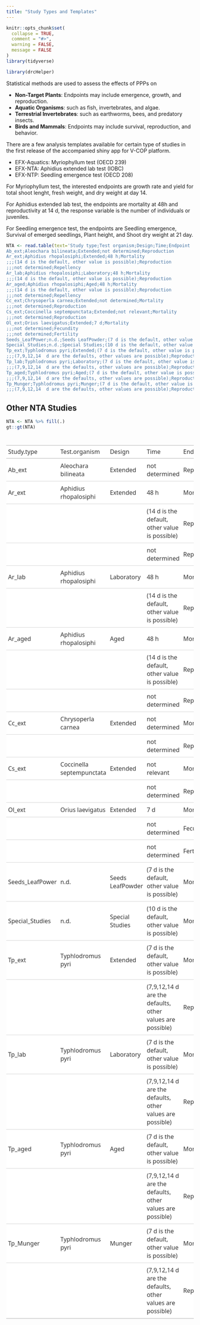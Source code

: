 ```yaml
---
title: "Study Types and Templates"
---
```


```r
knitr::opts_chunk$set(
  collapse = TRUE,
  comment = "#>",
  warning = FALSE,
  message = FALSE
)
library(tidyverse)
```

```r
library(drcHelper)
```

Statistical methods are used to assess the effects of PPPs on

- **Non-Target Plants**: Endpoints may include emergence, growth, and reproduction.
- **Aquatic Organisms**: such as fish, invertebrates, and algae.
- **Terrestrial Invertebrates**: such as earthworms, bees, and predatory insects.
- **Birds and Mammals**: Endpoints may include survival, reproduction, and behavior.

There are a few analysis templates available for certain type of studies in the first release of the accompanied shiny app for V-COP platform.

- EFX-Aquatics: Myriophyllum test (OECD 239)
- EFX-NTA: Aphidius extended lab test (IOBC)
- EFX-NTP: Seedling emergence test (OECD 208) 

For Myriophyllum test, the interested endpoints are growth rate and yield for total shoot lenght, fresh weight, and dry weight at day 14. 


For Aphidius extended lab test, the endpoints are mortality at 48h and reproductivity at 14 d, the response variable is the number of individuals or juveniles.

For Seedling emergence test, the endpoints are Seedling emergence, Survival of emerged seedlings, Plant height, and Shoot dry weight at 21 day.


```r
NTA <- read.table(text='Study type;Test organism;Design;Time;Endpoint
Ab_ext;Aleochara bilineata;Extended;not determined;Reproduction
Ar_ext;Aphidius rhopalosiphi;Extended;48 h;Mortality
;;;(14 d is the default, other value is possible);Reproduction
;;;not determined;Repellency
Ar_lab;Aphidius rhopalosiphi;Laboratory;48 h;Mortality
;;;(14 d is the default, other value is possible);Reproduction
Ar_aged;Aphidius rhopalosiphi;Aged;48 h;Mortality
;;;(14 d is the default, other value is possible);Reproduction
;;;not determined;Repellency
Cc_ext;Chrysoperla carnea;Extended;not determined;Mortality
;;;not determined;Reproduction
Cs_ext;Coccinella septempunctata;Extended;not relevant;Mortality
;;;not determined;Reproduction
Ol_ext;Orius laevigatus;Extended;7 d;Mortality
;;;not determined;Fecundity
;;;not determined;Fertility
Seeds_LeafPower;n.d.;Seeds LeafPowder;(7 d is the default, other value is possible);Mortality
Special_Studies;n.d.;Special Studies;(10 d is the default, other value is possible);Mortality
Tp_ext;Typhlodromus pyri;Extended;(7 d is the default, other value is possible);Mortality
;;;(7,9,12,14  d are the defaults, other values are possible);Reproduction
Tp_lab;Typhlodromus pyri;Laboratory;(7 d is the default, other value is possible);Mortality
;;;(7,9,12,14  d are the defaults, other values are possible);Reproduction
Tp_aged;Typhlodromus pyri;Aged;(7 d is the default, other value is possible);Mortality
;;;(7,9,12,14  d are the defaults, other values are possible);Reproduction
Tp_Munger;Typhlodromus pyri;Munger;(7 d is the default, other value is possible);Mortality
;;;(7,9,12,14  d are the defaults, other values are possible);Reproduction',header=TRUE,sep=";")

```

## Other NTA Studies

```r
NTA <- NTA %>% fill(.)
gt::gt(NTA)
```

<!--html_preserve--><div id="rxeemggklk" style="padding-left:0px;padding-right:0px;padding-top:10px;padding-bottom:10px;overflow-x:auto;overflow-y:auto;width:auto;height:auto;">
<style>#rxeemggklk table {
  font-family: system-ui, 'Segoe UI', Roboto, Helvetica, Arial, sans-serif, 'Apple Color Emoji', 'Segoe UI Emoji', 'Segoe UI Symbol', 'Noto Color Emoji';
  -webkit-font-smoothing: antialiased;
  -moz-osx-font-smoothing: grayscale;
}

#rxeemggklk thead, #rxeemggklk tbody, #rxeemggklk tfoot, #rxeemggklk tr, #rxeemggklk td, #rxeemggklk th {
  border-style: none;
}

#rxeemggklk p {
  margin: 0;
  padding: 0;
}

#rxeemggklk .gt_table {
  display: table;
  border-collapse: collapse;
  line-height: normal;
  margin-left: auto;
  margin-right: auto;
  color: #333333;
  font-size: 16px;
  font-weight: normal;
  font-style: normal;
  background-color: #FFFFFF;
  width: auto;
  border-top-style: solid;
  border-top-width: 2px;
  border-top-color: #A8A8A8;
  border-right-style: none;
  border-right-width: 2px;
  border-right-color: #D3D3D3;
  border-bottom-style: solid;
  border-bottom-width: 2px;
  border-bottom-color: #A8A8A8;
  border-left-style: none;
  border-left-width: 2px;
  border-left-color: #D3D3D3;
}

#rxeemggklk .gt_caption {
  padding-top: 4px;
  padding-bottom: 4px;
}

#rxeemggklk .gt_title {
  color: #333333;
  font-size: 125%;
  font-weight: initial;
  padding-top: 4px;
  padding-bottom: 4px;
  padding-left: 5px;
  padding-right: 5px;
  border-bottom-color: #FFFFFF;
  border-bottom-width: 0;
}

#rxeemggklk .gt_subtitle {
  color: #333333;
  font-size: 85%;
  font-weight: initial;
  padding-top: 3px;
  padding-bottom: 5px;
  padding-left: 5px;
  padding-right: 5px;
  border-top-color: #FFFFFF;
  border-top-width: 0;
}

#rxeemggklk .gt_heading {
  background-color: #FFFFFF;
  text-align: center;
  border-bottom-color: #FFFFFF;
  border-left-style: none;
  border-left-width: 1px;
  border-left-color: #D3D3D3;
  border-right-style: none;
  border-right-width: 1px;
  border-right-color: #D3D3D3;
}

#rxeemggklk .gt_bottom_border {
  border-bottom-style: solid;
  border-bottom-width: 2px;
  border-bottom-color: #D3D3D3;
}

#rxeemggklk .gt_col_headings {
  border-top-style: solid;
  border-top-width: 2px;
  border-top-color: #D3D3D3;
  border-bottom-style: solid;
  border-bottom-width: 2px;
  border-bottom-color: #D3D3D3;
  border-left-style: none;
  border-left-width: 1px;
  border-left-color: #D3D3D3;
  border-right-style: none;
  border-right-width: 1px;
  border-right-color: #D3D3D3;
}

#rxeemggklk .gt_col_heading {
  color: #333333;
  background-color: #FFFFFF;
  font-size: 100%;
  font-weight: normal;
  text-transform: inherit;
  border-left-style: none;
  border-left-width: 1px;
  border-left-color: #D3D3D3;
  border-right-style: none;
  border-right-width: 1px;
  border-right-color: #D3D3D3;
  vertical-align: bottom;
  padding-top: 5px;
  padding-bottom: 6px;
  padding-left: 5px;
  padding-right: 5px;
  overflow-x: hidden;
}

#rxeemggklk .gt_column_spanner_outer {
  color: #333333;
  background-color: #FFFFFF;
  font-size: 100%;
  font-weight: normal;
  text-transform: inherit;
  padding-top: 0;
  padding-bottom: 0;
  padding-left: 4px;
  padding-right: 4px;
}

#rxeemggklk .gt_column_spanner_outer:first-child {
  padding-left: 0;
}

#rxeemggklk .gt_column_spanner_outer:last-child {
  padding-right: 0;
}

#rxeemggklk .gt_column_spanner {
  border-bottom-style: solid;
  border-bottom-width: 2px;
  border-bottom-color: #D3D3D3;
  vertical-align: bottom;
  padding-top: 5px;
  padding-bottom: 5px;
  overflow-x: hidden;
  display: inline-block;
  width: 100%;
}

#rxeemggklk .gt_spanner_row {
  border-bottom-style: hidden;
}

#rxeemggklk .gt_group_heading {
  padding-top: 8px;
  padding-bottom: 8px;
  padding-left: 5px;
  padding-right: 5px;
  color: #333333;
  background-color: #FFFFFF;
  font-size: 100%;
  font-weight: initial;
  text-transform: inherit;
  border-top-style: solid;
  border-top-width: 2px;
  border-top-color: #D3D3D3;
  border-bottom-style: solid;
  border-bottom-width: 2px;
  border-bottom-color: #D3D3D3;
  border-left-style: none;
  border-left-width: 1px;
  border-left-color: #D3D3D3;
  border-right-style: none;
  border-right-width: 1px;
  border-right-color: #D3D3D3;
  vertical-align: middle;
  text-align: left;
}

#rxeemggklk .gt_empty_group_heading {
  padding: 0.5px;
  color: #333333;
  background-color: #FFFFFF;
  font-size: 100%;
  font-weight: initial;
  border-top-style: solid;
  border-top-width: 2px;
  border-top-color: #D3D3D3;
  border-bottom-style: solid;
  border-bottom-width: 2px;
  border-bottom-color: #D3D3D3;
  vertical-align: middle;
}

#rxeemggklk .gt_from_md > :first-child {
  margin-top: 0;
}

#rxeemggklk .gt_from_md > :last-child {
  margin-bottom: 0;
}

#rxeemggklk .gt_row {
  padding-top: 8px;
  padding-bottom: 8px;
  padding-left: 5px;
  padding-right: 5px;
  margin: 10px;
  border-top-style: solid;
  border-top-width: 1px;
  border-top-color: #D3D3D3;
  border-left-style: none;
  border-left-width: 1px;
  border-left-color: #D3D3D3;
  border-right-style: none;
  border-right-width: 1px;
  border-right-color: #D3D3D3;
  vertical-align: middle;
  overflow-x: hidden;
}

#rxeemggklk .gt_stub {
  color: #333333;
  background-color: #FFFFFF;
  font-size: 100%;
  font-weight: initial;
  text-transform: inherit;
  border-right-style: solid;
  border-right-width: 2px;
  border-right-color: #D3D3D3;
  padding-left: 5px;
  padding-right: 5px;
}

#rxeemggklk .gt_stub_row_group {
  color: #333333;
  background-color: #FFFFFF;
  font-size: 100%;
  font-weight: initial;
  text-transform: inherit;
  border-right-style: solid;
  border-right-width: 2px;
  border-right-color: #D3D3D3;
  padding-left: 5px;
  padding-right: 5px;
  vertical-align: top;
}

#rxeemggklk .gt_row_group_first td {
  border-top-width: 2px;
}

#rxeemggklk .gt_row_group_first th {
  border-top-width: 2px;
}

#rxeemggklk .gt_summary_row {
  color: #333333;
  background-color: #FFFFFF;
  text-transform: inherit;
  padding-top: 8px;
  padding-bottom: 8px;
  padding-left: 5px;
  padding-right: 5px;
}

#rxeemggklk .gt_first_summary_row {
  border-top-style: solid;
  border-top-color: #D3D3D3;
}

#rxeemggklk .gt_first_summary_row.thick {
  border-top-width: 2px;
}

#rxeemggklk .gt_last_summary_row {
  padding-top: 8px;
  padding-bottom: 8px;
  padding-left: 5px;
  padding-right: 5px;
  border-bottom-style: solid;
  border-bottom-width: 2px;
  border-bottom-color: #D3D3D3;
}

#rxeemggklk .gt_grand_summary_row {
  color: #333333;
  background-color: #FFFFFF;
  text-transform: inherit;
  padding-top: 8px;
  padding-bottom: 8px;
  padding-left: 5px;
  padding-right: 5px;
}

#rxeemggklk .gt_first_grand_summary_row {
  padding-top: 8px;
  padding-bottom: 8px;
  padding-left: 5px;
  padding-right: 5px;
  border-top-style: double;
  border-top-width: 6px;
  border-top-color: #D3D3D3;
}

#rxeemggklk .gt_last_grand_summary_row_top {
  padding-top: 8px;
  padding-bottom: 8px;
  padding-left: 5px;
  padding-right: 5px;
  border-bottom-style: double;
  border-bottom-width: 6px;
  border-bottom-color: #D3D3D3;
}

#rxeemggklk .gt_striped {
  background-color: rgba(128, 128, 128, 0.05);
}

#rxeemggklk .gt_table_body {
  border-top-style: solid;
  border-top-width: 2px;
  border-top-color: #D3D3D3;
  border-bottom-style: solid;
  border-bottom-width: 2px;
  border-bottom-color: #D3D3D3;
}

#rxeemggklk .gt_footnotes {
  color: #333333;
  background-color: #FFFFFF;
  border-bottom-style: none;
  border-bottom-width: 2px;
  border-bottom-color: #D3D3D3;
  border-left-style: none;
  border-left-width: 2px;
  border-left-color: #D3D3D3;
  border-right-style: none;
  border-right-width: 2px;
  border-right-color: #D3D3D3;
}

#rxeemggklk .gt_footnote {
  margin: 0px;
  font-size: 90%;
  padding-top: 4px;
  padding-bottom: 4px;
  padding-left: 5px;
  padding-right: 5px;
}

#rxeemggklk .gt_sourcenotes {
  color: #333333;
  background-color: #FFFFFF;
  border-bottom-style: none;
  border-bottom-width: 2px;
  border-bottom-color: #D3D3D3;
  border-left-style: none;
  border-left-width: 2px;
  border-left-color: #D3D3D3;
  border-right-style: none;
  border-right-width: 2px;
  border-right-color: #D3D3D3;
}

#rxeemggklk .gt_sourcenote {
  font-size: 90%;
  padding-top: 4px;
  padding-bottom: 4px;
  padding-left: 5px;
  padding-right: 5px;
}

#rxeemggklk .gt_left {
  text-align: left;
}

#rxeemggklk .gt_center {
  text-align: center;
}

#rxeemggklk .gt_right {
  text-align: right;
  font-variant-numeric: tabular-nums;
}

#rxeemggklk .gt_font_normal {
  font-weight: normal;
}

#rxeemggklk .gt_font_bold {
  font-weight: bold;
}

#rxeemggklk .gt_font_italic {
  font-style: italic;
}

#rxeemggklk .gt_super {
  font-size: 65%;
}

#rxeemggklk .gt_footnote_marks {
  font-size: 75%;
  vertical-align: 0.4em;
  position: initial;
}

#rxeemggklk .gt_asterisk {
  font-size: 100%;
  vertical-align: 0;
}

#rxeemggklk .gt_indent_1 {
  text-indent: 5px;
}

#rxeemggklk .gt_indent_2 {
  text-indent: 10px;
}

#rxeemggklk .gt_indent_3 {
  text-indent: 15px;
}

#rxeemggklk .gt_indent_4 {
  text-indent: 20px;
}

#rxeemggklk .gt_indent_5 {
  text-indent: 25px;
}
</style>
<table class="gt_table" data-quarto-disable-processing="false" data-quarto-bootstrap="false">
  <thead>
    
    <tr class="gt_col_headings">
      <th class="gt_col_heading gt_columns_bottom_border gt_left" rowspan="1" colspan="1" scope="col" id="Study.type">Study.type</th>
      <th class="gt_col_heading gt_columns_bottom_border gt_left" rowspan="1" colspan="1" scope="col" id="Test.organism">Test.organism</th>
      <th class="gt_col_heading gt_columns_bottom_border gt_left" rowspan="1" colspan="1" scope="col" id="Design">Design</th>
      <th class="gt_col_heading gt_columns_bottom_border gt_left" rowspan="1" colspan="1" scope="col" id="Time">Time</th>
      <th class="gt_col_heading gt_columns_bottom_border gt_left" rowspan="1" colspan="1" scope="col" id="Endpoint">Endpoint</th>
    </tr>
  </thead>
  <tbody class="gt_table_body">
    <tr><td headers="Study.type" class="gt_row gt_left">Ab_ext</td>
<td headers="Test.organism" class="gt_row gt_left">Aleochara bilineata</td>
<td headers="Design" class="gt_row gt_left">Extended</td>
<td headers="Time" class="gt_row gt_left">not determined</td>
<td headers="Endpoint" class="gt_row gt_left">Reproduction</td></tr>
    <tr><td headers="Study.type" class="gt_row gt_left">Ar_ext</td>
<td headers="Test.organism" class="gt_row gt_left">Aphidius rhopalosiphi</td>
<td headers="Design" class="gt_row gt_left">Extended</td>
<td headers="Time" class="gt_row gt_left">48 h</td>
<td headers="Endpoint" class="gt_row gt_left">Mortality</td></tr>
    <tr><td headers="Study.type" class="gt_row gt_left"></td>
<td headers="Test.organism" class="gt_row gt_left"></td>
<td headers="Design" class="gt_row gt_left"></td>
<td headers="Time" class="gt_row gt_left">(14 d is the default, other value is possible)</td>
<td headers="Endpoint" class="gt_row gt_left">Reproduction</td></tr>
    <tr><td headers="Study.type" class="gt_row gt_left"></td>
<td headers="Test.organism" class="gt_row gt_left"></td>
<td headers="Design" class="gt_row gt_left"></td>
<td headers="Time" class="gt_row gt_left">not determined</td>
<td headers="Endpoint" class="gt_row gt_left">Repellency</td></tr>
    <tr><td headers="Study.type" class="gt_row gt_left">Ar_lab</td>
<td headers="Test.organism" class="gt_row gt_left">Aphidius rhopalosiphi</td>
<td headers="Design" class="gt_row gt_left">Laboratory</td>
<td headers="Time" class="gt_row gt_left">48 h</td>
<td headers="Endpoint" class="gt_row gt_left">Mortality</td></tr>
    <tr><td headers="Study.type" class="gt_row gt_left"></td>
<td headers="Test.organism" class="gt_row gt_left"></td>
<td headers="Design" class="gt_row gt_left"></td>
<td headers="Time" class="gt_row gt_left">(14 d is the default, other value is possible)</td>
<td headers="Endpoint" class="gt_row gt_left">Reproduction</td></tr>
    <tr><td headers="Study.type" class="gt_row gt_left">Ar_aged</td>
<td headers="Test.organism" class="gt_row gt_left">Aphidius rhopalosiphi</td>
<td headers="Design" class="gt_row gt_left">Aged</td>
<td headers="Time" class="gt_row gt_left">48 h</td>
<td headers="Endpoint" class="gt_row gt_left">Mortality</td></tr>
    <tr><td headers="Study.type" class="gt_row gt_left"></td>
<td headers="Test.organism" class="gt_row gt_left"></td>
<td headers="Design" class="gt_row gt_left"></td>
<td headers="Time" class="gt_row gt_left">(14 d is the default, other value is possible)</td>
<td headers="Endpoint" class="gt_row gt_left">Reproduction</td></tr>
    <tr><td headers="Study.type" class="gt_row gt_left"></td>
<td headers="Test.organism" class="gt_row gt_left"></td>
<td headers="Design" class="gt_row gt_left"></td>
<td headers="Time" class="gt_row gt_left">not determined</td>
<td headers="Endpoint" class="gt_row gt_left">Repellency</td></tr>
    <tr><td headers="Study.type" class="gt_row gt_left">Cc_ext</td>
<td headers="Test.organism" class="gt_row gt_left">Chrysoperla carnea</td>
<td headers="Design" class="gt_row gt_left">Extended</td>
<td headers="Time" class="gt_row gt_left">not determined</td>
<td headers="Endpoint" class="gt_row gt_left">Mortality</td></tr>
    <tr><td headers="Study.type" class="gt_row gt_left"></td>
<td headers="Test.organism" class="gt_row gt_left"></td>
<td headers="Design" class="gt_row gt_left"></td>
<td headers="Time" class="gt_row gt_left">not determined</td>
<td headers="Endpoint" class="gt_row gt_left">Reproduction</td></tr>
    <tr><td headers="Study.type" class="gt_row gt_left">Cs_ext</td>
<td headers="Test.organism" class="gt_row gt_left">Coccinella septempunctata</td>
<td headers="Design" class="gt_row gt_left">Extended</td>
<td headers="Time" class="gt_row gt_left">not relevant</td>
<td headers="Endpoint" class="gt_row gt_left">Mortality</td></tr>
    <tr><td headers="Study.type" class="gt_row gt_left"></td>
<td headers="Test.organism" class="gt_row gt_left"></td>
<td headers="Design" class="gt_row gt_left"></td>
<td headers="Time" class="gt_row gt_left">not determined</td>
<td headers="Endpoint" class="gt_row gt_left">Reproduction</td></tr>
    <tr><td headers="Study.type" class="gt_row gt_left">Ol_ext</td>
<td headers="Test.organism" class="gt_row gt_left">Orius laevigatus</td>
<td headers="Design" class="gt_row gt_left">Extended</td>
<td headers="Time" class="gt_row gt_left">7 d</td>
<td headers="Endpoint" class="gt_row gt_left">Mortality</td></tr>
    <tr><td headers="Study.type" class="gt_row gt_left"></td>
<td headers="Test.organism" class="gt_row gt_left"></td>
<td headers="Design" class="gt_row gt_left"></td>
<td headers="Time" class="gt_row gt_left">not determined</td>
<td headers="Endpoint" class="gt_row gt_left">Fecundity</td></tr>
    <tr><td headers="Study.type" class="gt_row gt_left"></td>
<td headers="Test.organism" class="gt_row gt_left"></td>
<td headers="Design" class="gt_row gt_left"></td>
<td headers="Time" class="gt_row gt_left">not determined</td>
<td headers="Endpoint" class="gt_row gt_left">Fertility</td></tr>
    <tr><td headers="Study.type" class="gt_row gt_left">Seeds_LeafPower</td>
<td headers="Test.organism" class="gt_row gt_left">n.d.</td>
<td headers="Design" class="gt_row gt_left">Seeds LeafPowder</td>
<td headers="Time" class="gt_row gt_left">(7 d is the default, other value is possible)</td>
<td headers="Endpoint" class="gt_row gt_left">Mortality</td></tr>
    <tr><td headers="Study.type" class="gt_row gt_left">Special_Studies</td>
<td headers="Test.organism" class="gt_row gt_left">n.d.</td>
<td headers="Design" class="gt_row gt_left">Special Studies</td>
<td headers="Time" class="gt_row gt_left">(10 d is the default, other value is possible)</td>
<td headers="Endpoint" class="gt_row gt_left">Mortality</td></tr>
    <tr><td headers="Study.type" class="gt_row gt_left">Tp_ext</td>
<td headers="Test.organism" class="gt_row gt_left">Typhlodromus pyri</td>
<td headers="Design" class="gt_row gt_left">Extended</td>
<td headers="Time" class="gt_row gt_left">(7 d is the default, other value is possible)</td>
<td headers="Endpoint" class="gt_row gt_left">Mortality</td></tr>
    <tr><td headers="Study.type" class="gt_row gt_left"></td>
<td headers="Test.organism" class="gt_row gt_left"></td>
<td headers="Design" class="gt_row gt_left"></td>
<td headers="Time" class="gt_row gt_left">(7,9,12,14  d are the defaults, other values are possible)</td>
<td headers="Endpoint" class="gt_row gt_left">Reproduction</td></tr>
    <tr><td headers="Study.type" class="gt_row gt_left">Tp_lab</td>
<td headers="Test.organism" class="gt_row gt_left">Typhlodromus pyri</td>
<td headers="Design" class="gt_row gt_left">Laboratory</td>
<td headers="Time" class="gt_row gt_left">(7 d is the default, other value is possible)</td>
<td headers="Endpoint" class="gt_row gt_left">Mortality</td></tr>
    <tr><td headers="Study.type" class="gt_row gt_left"></td>
<td headers="Test.organism" class="gt_row gt_left"></td>
<td headers="Design" class="gt_row gt_left"></td>
<td headers="Time" class="gt_row gt_left">(7,9,12,14  d are the defaults, other values are possible)</td>
<td headers="Endpoint" class="gt_row gt_left">Reproduction</td></tr>
    <tr><td headers="Study.type" class="gt_row gt_left">Tp_aged</td>
<td headers="Test.organism" class="gt_row gt_left">Typhlodromus pyri</td>
<td headers="Design" class="gt_row gt_left">Aged</td>
<td headers="Time" class="gt_row gt_left">(7 d is the default, other value is possible)</td>
<td headers="Endpoint" class="gt_row gt_left">Mortality</td></tr>
    <tr><td headers="Study.type" class="gt_row gt_left"></td>
<td headers="Test.organism" class="gt_row gt_left"></td>
<td headers="Design" class="gt_row gt_left"></td>
<td headers="Time" class="gt_row gt_left">(7,9,12,14  d are the defaults, other values are possible)</td>
<td headers="Endpoint" class="gt_row gt_left">Reproduction</td></tr>
    <tr><td headers="Study.type" class="gt_row gt_left">Tp_Munger</td>
<td headers="Test.organism" class="gt_row gt_left">Typhlodromus pyri</td>
<td headers="Design" class="gt_row gt_left">Munger</td>
<td headers="Time" class="gt_row gt_left">(7 d is the default, other value is possible)</td>
<td headers="Endpoint" class="gt_row gt_left">Mortality</td></tr>
    <tr><td headers="Study.type" class="gt_row gt_left"></td>
<td headers="Test.organism" class="gt_row gt_left"></td>
<td headers="Design" class="gt_row gt_left"></td>
<td headers="Time" class="gt_row gt_left">(7,9,12,14  d are the defaults, other values are possible)</td>
<td headers="Endpoint" class="gt_row gt_left">Reproduction</td></tr>
  </tbody>
  
  
</table>
</div><!--/html_preserve-->
